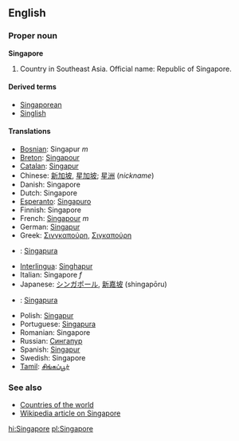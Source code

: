 ==English==
===Proper noun===
'''Singapore'''

# Country in Southeast Asia. Official name: Republic of Singapore.

====Derived terms====
*[[Singaporean]]
*[[Singlish]]

====Translations====
*[[Bosnian]]: Singapur ''m''
*[[Breton]]: [[Singapour]]
*[[Catalan]]: [[Singapur]]
*Chinese: [[新加坡]], [[星加坡]]; [[星洲]] (''nickname'')
*Danish: Singapore
*Dutch: Singapore
*[[Esperanto]]: [[Singapuro]]
*Finnish: Singapore
*French: [[Singapour]] ''m''
*German: [[Singapur]]
*Greek: [[Σινγκαπούρη]], [[Σιγκαπούρη]]
*{{id}}: [[Singapura]]
*[[Interlingua]]: [[Singhapur]]
*Italian: Singapore ''f''
*Japanese: [[シンガポール]], [[新嘉坡]] (shingapōru)
*{{ms}}: [[Singapura]]
*Polish: [[Singapur]]
*Portuguese: [[Singapura]]
*Romanian: Singapore
*Russian: [[Сингапур]]
*Spanish: [[Singapur]]
*Swedish: Singapore
*[[Tamil]]: [[சிங்கப்பூர்]]

===See also===
*[[Countries of the world]]
*[[w:Singapore|Wikipedia article on Singapore]]

[[hi:Singapore]]
[[pl:Singapore]]